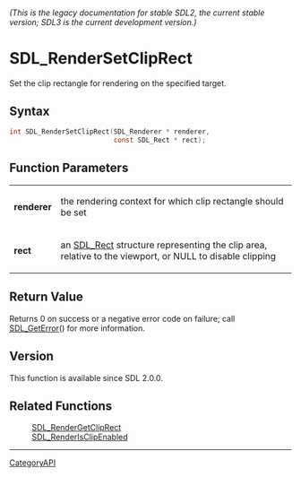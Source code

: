 ====== (This is the legacy documentation for stable SDL2, the current stable version; SDL3 is the current development version.) ======
= SDL_RenderSetClipRect =

Set the clip rectangle for rendering on the specified target.

== Syntax ==

<syntaxhighlight lang='c'>
int SDL_RenderSetClipRect(SDL_Renderer * renderer,
                          const SDL_Rect * rect);
</syntaxhighlight>

== Function Parameters ==

{|
|'''renderer'''
|the rendering context for which clip rectangle should be set
|-
|'''rect'''
|an [[SDL_Rect]] structure representing the clip area, relative to the viewport, or NULL to disable clipping
|}

== Return Value ==

Returns 0 on success or a negative error code on failure; call
[[SDL_GetError]]() for more information.

== Version ==

This function is available since SDL 2.0.0.

== Related Functions ==

:[[SDL_RenderGetClipRect]]
:[[SDL_RenderIsClipEnabled]]

----
[[CategoryAPI]]


